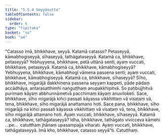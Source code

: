 ```yaml
---
title: "5.5.4 Seyyāsutta"
tableOfContents: false
sidebar:
  order: 6
type: "tipitaka"
basket: "su"
book: "a4"
---
```



<DynamicBreadcrumb />

<Division number="246" book="a4" bookNo="15" page="566">

<Paragraph number="1499" book="a4">
“Catasso imā, bhikkhave, seyyā. Katamā catasso? Petaseyyā, kāmabhogiseyyā, sīhaseyyā, tathāgataseyyā. Katamā ca, bhikkhave, petaseyyā? Yebhuyyena, bhikkhave, petā uttānā senti; ayaṃ vuccati, bhikkhave, petaseyyā.
</Paragraph>

<Paragraph number="1500" book="a4">
Katamā ca, bhikkhave, kāmabhogiseyyā? Yebhuyyena, bhikkhave, kāmabhogī vāmena passena senti; ayaṃ vuccati, bhikkhave, kāmabhogiseyyā.
</Paragraph>

<Paragraph number="1501" book="a4">
Katamā ca, bhikkhave, sīhaseyyā? Sīho, bhikkhave, migarājā dakkhiṇena passena seyyaṃ kappeti, pāde pādaṃ accādhāya, antarasatthimhi naṅguṭṭhaṃ anupakkhipitvā. So paṭibujjhitvā purimaṃ kāyaṃ abbhunnāmetvā pacchimaṃ kāyaṃ anuviloketi. Sace, bhikkhave, sīho migarājā kiñci passati kāyassa vikkhittaṃ vā visaṭaṃ vā, tena, bhikkhave, sīho migarājā anattamano hoti. Sace pana, bhikkhave, sīho migarājā na kiñci passati kāyassa vikkhittaṃ vā visaṭaṃ vā, tena, bhikkhave, sīho migarājā attamano hoti. Ayaṃ vuccati, bhikkhave, sīhaseyyā.
</Paragraph>

<Paragraph number="1502" book="a4">
Katamā ca, bhikkhave, tathāgataseyyā? Idha, bhikkhave, tathāgato vivicceva kāmehi …pe…  catutthaṃ jhānaṃ upasampajja viharati. Ayaṃ vuccati, bhikkhave, tathāgataseyyā. Imā kho, bhikkhave, catasso seyyā”ti.

</Paragraph>
</Division>

<Paragraph number="1503" type="center" book="a4">
Catutthaṃ.
</Paragraph>